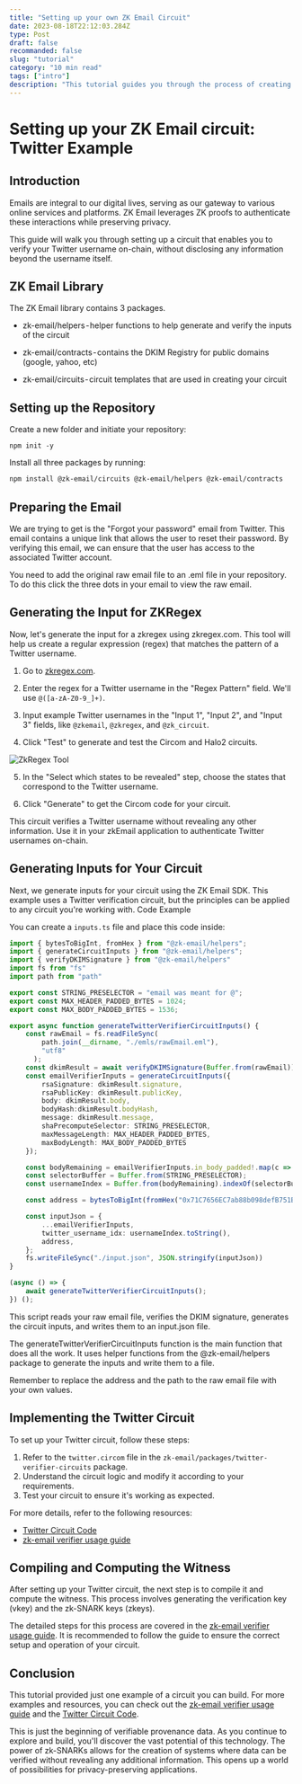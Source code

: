 ```yaml
---
title: "Setting up your own ZK Email Circuit"
date: 2023-08-18T22:12:03.284Z
type: Post
draft: false
recommanded: false
slug: "tutorial"
category: "10 min read"
tags: ["intro"]
description: "This tutorial guides you through the process of creating circom circuits using our SDK packages. You'll learn how to verify DKIM headers in your emails, ensuring the authenticity of the information locatedd in your email."
---
```


# Setting up your ZK Email circuit: Twitter Example

## Introduction

Emails are integral to our digital lives, serving as our gateway to various online services and platforms. ZK Email leverages ZK proofs to authenticate these interactions while preserving privacy.

 This guide will walk you through setting up a circuit that enables you to verify your Twitter username on-chain, without disclosing any information beyond the username itself.

## ZK Email Library

The ZK Email library contains 3 packages. 

- zk-email/helpers - helper functions to help generate and verify the inputs of the circuit

- zk-email/contracts - contains the DKIM Registry for public domains (google, yahoo, etc)

- zk-email/circuits - circuit templates that are used in creating your circuit

## Setting up the Repository

Create a new folder and initiate your repository:

```
npm init -y
```

Install all three packages by running:

```bash
npm install @zk-email/circuits @zk-email/helpers @zk-email/contracts
```


## Preparing the Email

We are trying to get is the "Forgot your password" email from Twitter. This email contains a unique link that allows the user to reset their password. By verifying this email, we can ensure that the user has access to the associated Twitter account.


You need to add the original raw email file to an .eml file in your repository. To do this click the three dots in your email to view the raw email.

## Generating the Input for ZKRegex

Now, let's generate the input for a zkregex using zkregex.com. This tool will help us create a regular expression (regex) that matches the pattern of a Twitter username.

1. Go to [zkregex.com](https://zkregex-ui.pages.dev/).

2. Enter the regex for a Twitter username in the "Regex Pattern" field. We'll use `@([a-zA-Z0-9_]+)`.

3. Input example Twitter usernames in the "Input 1", "Input 2", and "Input 3" fields, like `@zkemail`, `@zkregex`, and `@zk_circuit`.

4. Click "Test" to generate and test the Circom and Halo2 circuits.

![ZkRegex Tool](/public/zkTool.png)

5. In the "Select which states to be revealed" step, choose the states that correspond to the Twitter username.

6. Click "Generate" to get the Circom code for your circuit.

This circuit verifies a Twitter username without revealing any other information. Use it in your zkEmail application to authenticate Twitter usernames on-chain.

## Generating Inputs for Your Circuit

Next, we generate inputs for your circuit using the ZK Email SDK. This example uses a Twitter verification circuit, but the principles can be applied to any circuit you're working with.
Code Example

You can create a `inputs.ts` file and place this code inside:
``` typescript
import { bytesToBigInt, fromHex } from "@zk-email/helpers";
import { generateCircuitInputs } from "@zk-email/helpers";
import { verifyDKIMSignature } from "@zk-email/helpers"
import fs from "fs"
import path from "path"

export const STRING_PRESELECTOR = "email was meant for @";
export const MAX_HEADER_PADDED_BYTES = 1024;
export const MAX_BODY_PADDED_BYTES = 1536;

export async function generateTwitterVerifierCircuitInputs() {
    const rawEmail = fs.readFileSync(
        path.join(__dirname, "./emls/rawEmail.eml"),
        "utf8"
      );
    const dkimResult = await verifyDKIMSignature(Buffer.from(rawEmail));
    const emailVerifierInputs = generateCircuitInputs({
        rsaSignature: dkimResult.signature,
        rsaPublicKey: dkimResult.publicKey,
        body: dkimResult.body,
        bodyHash:dkimResult.bodyHash,
        message: dkimResult.message,
        shaPrecomputeSelector: STRING_PRESELECTOR,
        maxMessageLength: MAX_HEADER_PADDED_BYTES,
        maxBodyLength: MAX_BODY_PADDED_BYTES
    });

    const bodyRemaining = emailVerifierInputs.in_body_padded!.map(c => Number(c));
    const selectorBuffer = Buffer.from(STRING_PRESELECTOR);
    const usernameIndex = Buffer.from(bodyRemaining).indexOf(selectorBuffer) + selectorBuffer.length;

    const address = bytesToBigInt(fromHex("0x71C7656EC7ab88b098defB751B7401B5f6d897")).toString();

    const inputJson = {
        ...emailVerifierInputs,
        twitter_username_idx: usernameIndex.toString(),
        address,
    };
    fs.writeFileSync("./input.json", JSON.stringify(inputJson))
}

(async () => {
    await generateTwitterVerifierCircuitInputs();
}) ();

```

This script reads your raw email file, verifies the DKIM signature, generates the circuit inputs, and writes them to an input.json file.

The generateTwitterVerifierCircuitInputs function is the main function that does all the work. It uses helper functions from the @zk-email/helpers package to generate the inputs and write them to a file.

Remember to replace the address and the path to the raw email file with your own values.


## Implementing the Twitter Circuit

To set up your Twitter circuit, follow these steps:

1. Refer to the `twitter.circom` file in the `zk-email/packages/twitter-verifier-circuits` package.
2. Understand the circuit logic and modify it according to your requirements.
3. Test your circuit to ensure it's working as expected.

For more details, refer to the following resources:

- [Twitter Circuit Code](https://github.com/zkemail/zk-email-verify/blob/main/packages/twitter-verifier-circuits/twitter.circom)
- [zk-email verifier usage guide](https://zkemail.gitbook.io/zk-email/zk-email-verifier/usage-guide)


## Compiling and Computing the Witness

After setting up your Twitter circuit, the next step is to compile it and compute the witness. This process involves generating the verification key (vkey) and the zk-SNARK keys (zkeys).

The detailed steps for this process are covered in the [zk-email verifier usage guide](https://zkemail.gitbook.io/zk-email/zk-email-verifier/usage-guide). It is recommended to follow the guide to ensure the correct setup and operation of your circuit.

## Conclusion

This tutorial provided just one example of a circuit you can build. For more examples and resources, you can check out the [zk-email verifier usage guide](https://zkemail.gitbook.io/zk-email/zk-email-verifier/usage-guide) and the [Twitter Circuit Code](https://github.com/zkemail/zk-email-verify/blob/main/packages/twitter-verifier-circuits/twitter.circom).

This is just the beginning of verifiable provenance data. As you continue to explore and build, you'll discover the vast potential of this technology. The power of zk-SNARKs allows for the creation of systems where data can be verified without revealing any additional information. This opens up a world of possibilities for privacy-preserving applications.
